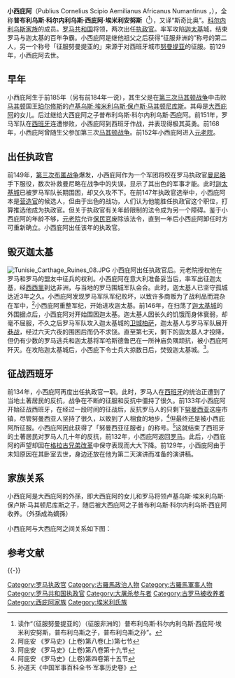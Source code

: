 {{軍人模板
|name=小西庇阿

|lived=公元前185年– 公元前129年
|image=
|caption=
|allegiance=[[罗马共和国|罗马共和国]]
|rank= 执政官
|battles=[[第三次布匿战争|第三次布匿战争]]
}}

'''小西庇阿'''（Publius Cornelius Scipio Aemilianus Africanus Numantinus ，{{bd|前185年||前129年|catIdx=S}}），全称'''普布利乌斯·科尔内利乌斯·西庇阿·埃米利安努斯'''（{{lang|la|P·CORNELIVS·P·F·P·N·SCIPIO·ÆMILIANVS·AFRICANVS·NVMANTINVS}}<ref>读作“（征服努曼提亚的）（征服非洲的）普布利乌斯·科尔内利乌斯·西庇阿·埃米利安努斯，普布利乌斯之子，普布利乌斯之孙”。</ref>），又译“斯奇比奥”。[[科尔内利乌斯家族|科尔内利乌斯家族]]的成员。[[罗马共和国|罗马共和国]]将领，两次出任[[罗马执政官|执政官]]。率军攻陷[[迦太基|迦太基]]城，结束罗马与迦太基的百年争霸。小西庇阿是继他祖父之后获得“征服非洲的”称号的第二人，另一个称号「征服努曼提亚的」来源于对西班牙城市[[努曼提亚|努曼提亚]]的征服。前129年，小西庇阿去世。

== 早年 ==
小西庇阿生于前185年（另有前184年一说），其生父是在[[第三次马其顿战争|第三次马其顿战争]]中击败[[马其顿王国|马其顿]]国王[[珀尔修斯_(马其顿)|珀尔修斯]]的[[卢基乌斯·埃米利乌斯·保卢斯·马其顿尼库斯|卢基乌斯·埃米利乌斯·保卢斯·马其顿尼库斯]]。其母是[[大西庇阿|大西庇阿]]的女儿。后过继给大西庇阿之子普布利乌斯·科尔内利乌斯·西庇阿。前151年，罗马军队在[[西班牙|西班牙]]连遭惨败，小西庇阿到西班牙作战，并表现得极其英勇。前168年，小西庇阿曾随生父参加第三次[[马其顿战争|马其顿战争]]。前152年小西庇阿进入[[罗马元老院|元老院]]。

== 出任执政官 ==
前149年，[[第三次布匿战争|第三次布匿战争]]爆发，小西庇阿作为一个军团将校在罗马执政官[[曼尼略|曼尼略]]手下服役，数次补救曼尼略在战争中的失误，显示了其出色的军事才能。此时[[迦太基城|迦太基城]]已被罗马军队长期围困，却又久攻不下。在前147年执政官选举中，小西庇阿本是[[营造官|营造官]]的候选人，但由于出色的战功，人们认为他能胜任执政官这个职位，打算推选他成为执政官。但关于执政官有关年龄限制的法令成为另一个障碍。鉴于小西庇阿的年龄不够，[[元老院|元老院]]允许[[保民官|保民官]]废除该法令，直到一年后小西庇阿卸任时方可重新确立。小西庇阿出任该年的执政官。

== 毁灭迦太基 ==
{{main|迦太基圍城戰}}
[[File:Tunisie_Carthage_Ruines_08.JPG|thumb]]
小西庇阿出任执政官后。元老院授权他在罗马和罗马的盟友中征兵的权利。小西庇阿在意大利准备妥当后，率军出征迦太基，经[[西西里|西西里]]到达非洲，与当地的罗马围城军队会合。此时，迦太基人已坚守孤城达近3年之久。小西庇阿发现罗马军队军纪败坏，以致许多商贩为了战利品而混杂在军中，<ref>阿庇安 《罗马史》(上卷)第八卷(上)第七节</ref>小西庇阿重整军纪，开始进攻迦太基。前146年，在扫荡了[[迦太基|迦太基城]]的外围据点后，小西庇阿对开始围困迦太基。迦太基人因长久的饥饿而身体衰弱，却毫不屈服，不久之后罗马军队攻入迦太基城的[[卫城|卫城]][[柏萨|柏萨]]，迦太基人与罗马军队展开[[城鎮戰|巷战]]，经过六天六夜的围困后而仍不求饶。直至第七天，剩下的迦太基人才投降，但仍有少数的罗马逃兵和迦太基将军哈斯德鲁巴在一所神庙负隅顽抗，被小西庇阿歼灭。在攻陷迦太基城后，小西庇下令士兵大掠数日后，焚毁迦太基城。<ref>阿庇安 《罗马史》(上卷)第八卷第十九节</ref>。

== 征战西班牙 ==
前134年，小西庇阿再度出任执政官一职。此时，罗马人在[[西班牙|西班牙]]的统治正遭到了当地土著居民的反抗，战争在不断的征服和反抗中僵持了很久。前133年小西庇阿开始征战西班牙，在经过一段时间的征战后，反抗罗马人的只剩下[[努曼西亚|努曼西亚]]这座市镇，尽管努曼西亚人坚持了很久，以致到了人相食的地步，<ref>阿庇安 《罗马史》(上卷)第四卷第十五节</ref>但最终还是被小西庇阿所征服。小西庇阿因此获得了「努曼西亚征服者」的称号。<ref>孙道天《中国军事百科全书·军事历史卷》</ref>这就结束了西班牙的土著居民对罗马人几十年的反抗，前132年，小西庇阿返回[[罗马共和国|罗马]]。此后，小西庇阿的声望却因在[[格拉古兄弟改革|格拉古兄弟改革]]中保守表现而大大下降。前129年，小西庇阿由于未知原因在其卧室去世，身边还放在他为第二天演讲而准备的演讲稿。

== 家族关系 ==
小西庇阿是大西庇阿的外孫，即大西庇阿的女儿和罗马将领卢基乌斯·埃米利乌斯·保卢斯·马其顿尼库斯之子，随后被大西庇阿之子普布利乌斯·科尔内利乌斯·西庇阿收养。（外孫成為嫡孫）

小西庇阿与大西庇阿之间关系如下图：

{{familytree/start}}
{{familytree| | | | | | | | |  A  | |A=[[卢基乌斯·埃米利乌斯·保卢斯|卢基乌斯·埃米利乌斯·保卢斯]]}}
{{familytree| | | | | | | |,|-|^|-|-|.|}}
{{familytree| A |~|y|~|  B  | | | |  C  |A=[[大西庇阿|大西庇阿]]|B=[[埃米利娅·保拉|埃米利娅·保拉]]|C=[[卢基乌斯·埃米利乌斯·保卢斯·马其顿尼库斯|卢基乌斯·埃米利乌斯·保卢斯·马其顿尼库斯]]}}
{{familytree| | | | |!| | | | | | | |!|}}
{{familytree| | | | A | | | | | | |!|A=[[普布利乌斯·科尔内利乌斯·西庇阿|普布利乌斯·科尔内利乌斯·西庇阿]]}}
{{familytree|border=0| |NOTE|:| | | | | | | |!| |NOTE=收养}}
{{familytree| | | | |:|,|-|-|-|-|-|-|'| | | | | | |}}
{{familytree| | | | A |A='''小西庇阿'''}}
{{familytree/end}}

== 参考文献 ==
{{Reflist}}

{{-}}
{{start box}}
{{s-before|斯普里乌斯·波斯图米乌斯·阿尔比努斯·马格努斯<br />&<br />卢基乌斯·卡尔普尔尼乌斯·皮索·卡埃索尼努斯}}
{{s-title|[[罗马执政官列表_(共和国时期)|罗马执政官]]|前147年<br />与盖乌斯·李维·德鲁苏斯共职}}
{{s-after|[[卢基乌斯·姆米乌斯·亚该亚库斯|卢基乌斯·姆米乌斯·亚该亚库斯]]<br />&<br />[[格奈乌斯·科尔内利乌斯·莱恩图鲁斯|格奈乌斯·科尔内利乌斯·莱恩图鲁斯]]}}
{{s-before|塞尔维乌斯·弗尔维乌斯·弗拉库斯<br />&<br />昆图斯·卡尔普尔尼乌斯·皮索}}
{{s-title|[[罗马执政官列表_(共和国时期)|罗马执政官]]|前134年<br />与盖乌斯·李锡尼·克拉苏共职}}
{{s-after|普布利乌斯·姆基乌斯·斯凯沃拉<br />&<br />卢基乌斯·卡尔普尔尼乌斯·皮索·弗鲁吉}}
{{end box}}

{{Authority control}}
[[Category:罗马执政官|Category:罗马执政官]]
[[Category:古羅馬政治人物|Category:古羅馬政治人物]]
[[Category:古羅馬軍事人物|Category:古羅馬軍事人物]]
[[Category:罗马共和国执政官|Category:罗马共和国执政官]]
[[Category:大屠杀参与者|Category:大屠杀参与者]]
[[Category:古罗马被收养者|Category:古罗马被收养者]]
[[Category:西庇阿家族|Category:西庇阿家族]]
[[Category:埃米利氏族|Category:埃米利氏族]]
